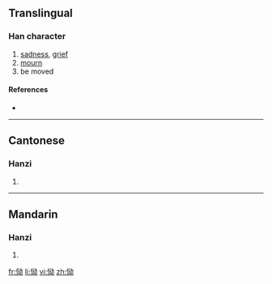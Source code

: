 {{also|慟}}
==Translingual==

===Han character===
{{Han char|rn=61|rad=心|as=06|sn=9|four=|canj=心一戈尸 (PMIS)}}

# [[sadness]], [[grief]]
# [[mourn]]
# be moved

====References====
* {{Han ref|kx=0386.161|hdz=42293.130|uh=6078|ud=24696}}

----

==Cantonese==

===Hanzi===
{{yue-hanzi|jyut=|y=dung6|tra=慟}}

# {{defn|Cantonese|sort=心06}}

----

==Mandarin==

===Hanzi===
{{cmn-hanzi|tra=慟|pin=[[juàn]] ([[juan4]]), [[tòng]] ([[tong4]])|wg=chüan<sup>4</sup>, t'ung<sup>4</sup>}}

# {{defn|Mandarin|sort=心06}}

[[fr:恸]]
[[li:恸]]
[[vi:恸]]
[[zh:恸]]